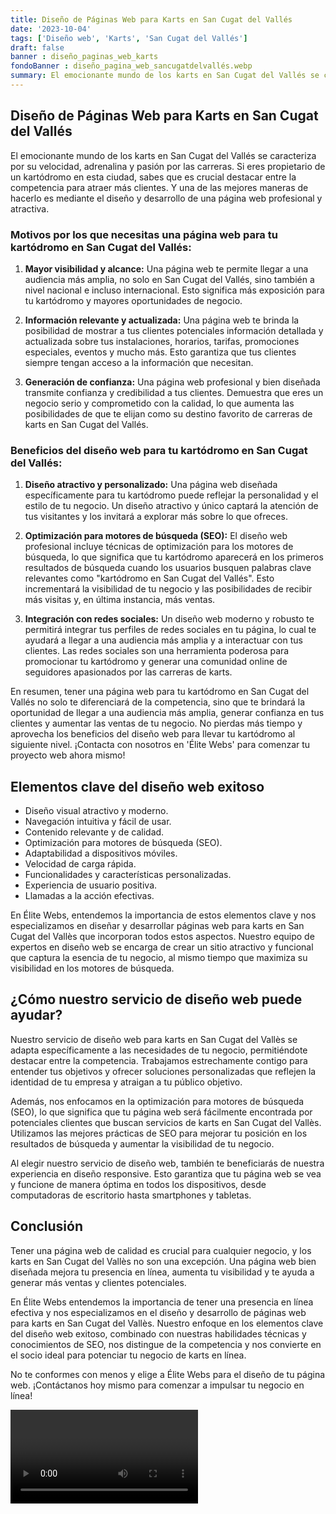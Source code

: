 ```yaml
---
title: Diseño de Páginas Web para Karts en San Cugat del Vallés
date: '2023-10-04'
tags: ['Diseño web', 'Karts', 'San Cugat del Vallés']
draft: false
banner : diseño_paginas_web_karts
fondoBanner : diseño_pagina_web_sancugatdelvallés.webp
summary: El emocionante mundo de los karts en San Cugat del Vallés se caracteriza por su velocidad, adrenalina y pasión por las carreras. Si eres propietario de un kartódromo en esta ciudad, sabes que es crucial destacar entre la competencia para atraer más clientes. Y una de las mejores maneras de hacerlo es mediante el diseño y desarrollo de una página web profesional y atractiva.
---
```


## **Diseño de Páginas Web para Karts en San Cugat del Vallés**

El emocionante mundo de los karts en San Cugat del Vallés se caracteriza por su velocidad, adrenalina y pasión por las carreras. Si eres propietario de un kartódromo en esta ciudad, sabes que es crucial destacar entre la competencia para atraer más clientes. Y una de las mejores maneras de hacerlo es mediante el diseño y desarrollo de una página web profesional y atractiva.

### **Motivos por los que necesitas una página web para tu kartódromo en San Cugat del Vallés:**

1. **Mayor visibilidad y alcance:** Una página web te permite llegar a una audiencia más amplia, no solo en San Cugat del Vallés, sino también a nivel nacional e incluso internacional. Esto significa más exposición para tu kartódromo y mayores oportunidades de negocio.

2. **Información relevante y actualizada:** Una página web te brinda la posibilidad de mostrar a tus clientes potenciales información detallada y actualizada sobre tus instalaciones, horarios, tarifas, promociones especiales, eventos y mucho más. Esto garantiza que tus clientes siempre tengan acceso a la información que necesitan.

3. **Generación de confianza:** Una página web profesional y bien diseñada transmite confianza y credibilidad a tus clientes. Demuestra que eres un negocio serio y comprometido con la calidad, lo que aumenta las posibilidades de que te elijan como su destino favorito de carreras de karts en San Cugat del Vallés.

### **Beneficios del diseño web para tu kartódromo en San Cugat del Vallés:**

1. **Diseño atractivo y personalizado:** Una página web diseñada específicamente para tu kartódromo puede reflejar la personalidad y el estilo de tu negocio. Un diseño atractivo y único captará la atención de tus visitantes y los invitará a explorar más sobre lo que ofreces.

2. **Optimización para motores de búsqueda (SEO):** El diseño web profesional incluye técnicas de optimización para los motores de búsqueda, lo que significa que tu kartódromo aparecerá en los primeros resultados de búsqueda cuando los usuarios busquen palabras clave relevantes como "kartódromo en San Cugat del Vallés". Esto incrementará la visibilidad de tu negocio y las posibilidades de recibir más visitas y, en última instancia, más ventas.

3. **Integración con redes sociales:** Un diseño web moderno y robusto te permitirá integrar tus perfiles de redes sociales en tu página, lo cual te ayudará a llegar a una audiencia más amplia y a interactuar con tus clientes. Las redes sociales son una herramienta poderosa para promocionar tu kartódromo y generar una comunidad online de seguidores apasionados por las carreras de karts.

En resumen, tener una página web para tu kartódromo en San Cugat del Vallés no solo te diferenciará de la competencia, sino que te brindará la oportunidad de llegar a una audiencia más amplia, generar confianza en tus clientes y aumentar las ventas de tu negocio. No pierdas más tiempo y aprovecha los beneficios del diseño web para llevar tu kartódromo al siguiente nivel. ¡Contacta con nosotros en 'Élite Webs' para comenzar tu proyecto web ahora mismo!

<GifSeo />

<Cta />

## Elementos clave del diseño web exitoso

- Diseño visual atractivo y moderno.
- Navegación intuitiva y fácil de usar.
- Contenido relevante y de calidad.
- Optimización para motores de búsqueda (SEO).
- Adaptabilidad a dispositivos móviles.
- Velocidad de carga rápida.
- Funcionalidades y características personalizadas.
- Experiencia de usuario positiva.
- Llamadas a la acción efectivas.

En Élite Webs, entendemos la importancia de estos elementos clave y nos especializamos en diseñar y desarrollar páginas web para karts en San Cugat del Vallès que incorporan todos estos aspectos. Nuestro equipo de expertos en diseño web se encarga de crear un sitio atractivo y funcional que captura la esencia de tu negocio, al mismo tiempo que maximiza su visibilidad en los motores de búsqueda. 

## ¿Cómo nuestro servicio de diseño web puede ayudar?

Nuestro servicio de diseño web para karts en San Cugat del Vallès se adapta específicamente a las necesidades de tu negocio, permitiéndote destacar entre la competencia. Trabajamos estrechamente contigo para entender tus objetivos y ofrecer soluciones personalizadas que reflejen la identidad de tu empresa y atraigan a tu público objetivo.

Además, nos enfocamos en la optimización para motores de búsqueda (SEO), lo que significa que tu página web será fácilmente encontrada por potenciales clientes que buscan servicios de karts en San Cugat del Vallès. Utilizamos las mejores prácticas de SEO para mejorar tu posición en los resultados de búsqueda y aumentar la visibilidad de tu negocio.

Al elegir nuestro servicio de diseño web, también te beneficiarás de nuestra experiencia en diseño responsive. Esto garantiza que tu página web se vea y funcione de manera óptima en todos los dispositivos, desde computadoras de escritorio hasta smartphones y tabletas. 

## Conclusión

Tener una página web de calidad es crucial para cualquier negocio, y los karts en San Cugat del Vallès no son una excepción. Una página web bien diseñada mejora tu presencia en línea, aumenta tu visibilidad y te ayuda a generar más ventas y clientes potenciales.

En Élite Webs entendemos la importancia de tener una presencia en línea efectiva y nos especializamos en el diseño y desarrollo de páginas web para karts en San Cugat del Vallès. Nuestro enfoque en los elementos clave del diseño web exitoso, combinado con nuestras habilidades técnicas y conocimientos de SEO, nos distingue de la competencia y nos convierte en el socio ideal para potenciar tu negocio de karts en línea.

No te conformes con menos y elige a Élite Webs para el diseño de tu página web. ¡Contáctanos hoy mismo para comenzar a impulsar tu negocio en línea!

<Video />

<CtaBot job='Karts' city='San Cugat del Vallés'/>

<Gmaps query='San Cugat del Vallés+españa+maps' />